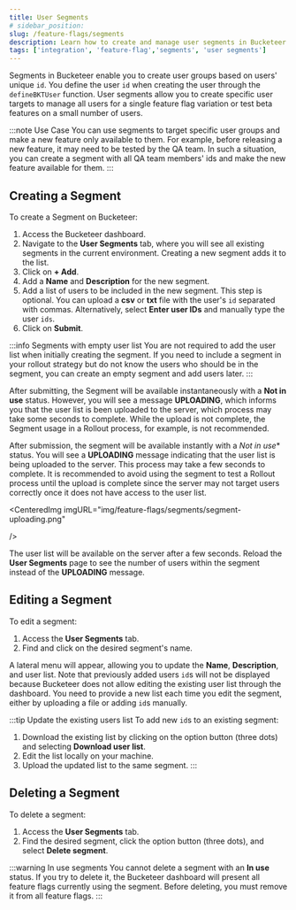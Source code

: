 ```yaml
---
title: User Segments
# sidebar_position:
slug: /feature-flags/segments
description: Learn how to create and manage user segments in Bucketeer.
tags: ['integration', 'feature-flag','segments', 'user segments']
---
```



Segments in Bucketeer enable you to create user groups based on users' unique `id`. You define the user `id` when creating the user through the `defineBKTUser` function. User segments allow you to create specific user targets to manage all users for a single feature flag variation or test beta features on a small number of users.

:::note Use Case
You can use segments to target specific user groups and make a new feature only available to them. For example, before releasing a new feature, it may need to be tested by the QA team. In such a situation, you can create a segment with all QA team members' ids and make the new feature available for them.
:::

## Creating a Segment

To create a Segment on Bucketeer:

1. Access the Bucketeer dashboard.
2. Navigate to the **User Segments** tab, where you will see all existing segments in the current environment. Creating a new segment adds it to the list.
3. Click on **+ Add**.
4. Add a **Name** and **Description** for the new segment.
3. Add a list of users to be included in the new segment. This step is optional. You can upload a **csv** or **txt** file with the user's `id` separated with commas. Alternatively, select **Enter user IDs** and manually type the user `ids`.
4. Click on **Submit**.

<CenteredImg
 imgURL="img/feature-flags/segments/segment-creation.png"
 wSize="370px"
/>

:::info Segments with empty user list
You are not required to add the user list when initially creating the segment. If you need to include a segment in your rollout strategy but do not know the users who should be in the segment, you can create an empty segment and add users later.
:::

After submitting, the Segment will be available instantaneously with a **Not in use** status. However, you will see a message **UPLOADING**, which informs you that the user list is been uploaded to the server, which process may take some seconds to complete. While the upload is not complete, the Segment usage in a Rollout process, for example, is not recommended. 

After submission, the segment will be available instantly with a *Not in use** status. You will see a **UPLOADING** message indicating that the user list is being uploaded to the server. This process may take a few seconds to complete. It is recommended to avoid using the segment to test a Rollout process until the upload is complete since the server may not target users correctly once it does not have access to the user list.

<CenteredImg
 imgURL="img/feature-flags/segments/segment-uploading.png"

/>

The user list will be available on the server after a few seconds. Reload the **User Segments** page to see the number of users within the segment instead of the **UPLOADING** message.

<CenteredImg
 imgURL="img/feature-flags/segments/segment-ready-to-use.png"
/>

## Editing a Segment

To edit a segment:

1. Access the **User Segments** tab.
2. Find and click on the desired segment's name.

A lateral menu will appear, allowing you to update the **Name**, **Description**, and user list. Note that previously added users `id`s will not be displayed because Bucketeer does not allow editing the existing user list through the dashboard. You need to provide a new list each time you edit the segment, either by uploading a file or adding `id`s manually.

:::tip Update the existing users list
To add new `id`s to an existing segment:

1. Download the existing list by clicking on the option button (three dots) and selecting **Download user list**.
2. Edit the list locally on your machine.
3. Upload the updated list to the same segment.
:::

## Deleting a Segment

To delete a segment:

1. Access the **User Segments** tab.
2. Find the desired segment, click the option button (three dots), and select **Delete segment**.

:::warning In use segments
You cannot delete a segment with an **In use** status. If you try to delete it, the Bucketeer dashboard will present all feature flags currently using the segment. Before deleting, you must remove it from all feature flags. 
:::